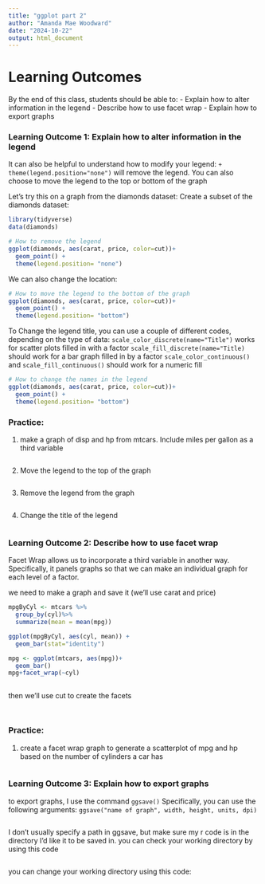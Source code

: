 ```yaml
---
title: "ggplot part 2"
author: "Amanda Mae Woodward"
date: "2024-10-22"
output: html_document
---
```


# Learning Outcomes
By the end of this class, students should be able to: 
- Explain how to alter information in the legend 
- Describe how to use facet wrap
- Explain how to export graphs


### Learning Outcome 1: Explain how to alter information in the legend
It can also be helpful to understand how to modify your legend: 
`+ theme(legend.position="none")` will remove the legend. You can also choose to move the legend to the top or bottom of the graph

Let's try this on a graph from the diamonds dataset: 
Create a subset of the diamonds dataset:
```r
library(tidyverse)
data(diamonds)

# How to remove the legend 
ggplot(diamonds, aes(carat, price, color=cut))+
  geom_point() +
  theme(legend.position= "none")
```

We can also change the location: 
```r
# How to move the legend to the bottom of the graph 
ggplot(diamonds, aes(carat, price, color=cut))+
  geom_point() +
  theme(legend.position= "bottom")
```

To Change the legend title, you can use a couple of different codes, depending on the type of data: 
`scale_color_discrete(name="Title")` works for scatter plots filled in with a factor
`scale_fill_discrete(name="Title)` should work for a bar graph filled in by a factor
`scale_color_continuous()` and `scale_fill_continuous()` should work for a numeric fill
```r
# How to change the names in the legend 
ggplot(diamonds, aes(carat, price, color=cut))+
  geom_point() +
  theme(legend.position= "bottom")
```

### Practice:

1) make a graph of disp and hp from mtcars. Include miles per gallon as a third variable
```r

```

2) Move the legend to the top of the graph
```r

```

3) Remove the legend from the graph 
```r

```

4) Change the title of the legend
```r

```

### Learning Outcome 2: Describe how to use facet wrap
Facet Wrap allows us to incorporate a third variable in another way. Specifically, it panels graphs so that we can make an individual graph for each level of a factor.

we need to make a graph and save it (we'll use carat and price)
```r
mpgByCyl <- mtcars %>%
  group_by(cyl)%>%
  summarize(mean = mean(mpg))

ggplot(mpgByCyl, aes(cyl, mean)) + 
  geom_bar(stat="identity")

mpg <- ggplot(mtcars, aes(mpg))+
  geom_bar() 
mpg+facet_wrap(~cyl)
  
```
then we'll use cut to create the facets
```r

```

```r

```

### Practice: 
1) create a facet wrap graph to generate a scatterplot of mpg and hp based on the number of cylinders a car has
```r

```

### Learning Outcome 3: Explain how to export graphs
to export graphs, I use the command `ggsave()`
Specifically, you can use the following arguments: 
`ggsave("name of graph", width, height, units, dpi)`
```r

```
I don't usually specify a path in ggsave, but make sure my r code is in the directory I'd like it to be saved in. you can check your working directory by using this code
```r

```
you can change your working directory using this code: 
```r

```


